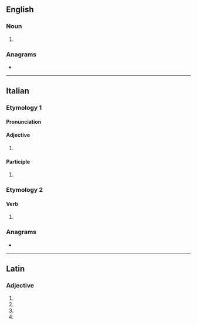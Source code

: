 ==English==

===Noun===
{{head|en|noun form}}

# {{plural of|en|serratus}}

===Anagrams===
* {{anagrams|en|a=aeirrst|'Arriets|artsier|starier|tarries|tarsier}}

----

==Italian==

===Etymology 1===

====Pronunciation====
{{it-pr|serràti}}

====Adjective====
{{head|it|adjective form|g=m-p}}

# {{masculine plural of|it|serrato}}

====Participle====
{{head|it|past participle form|g=m-p}}

# {{masculine plural of|it|serrato}}

===Etymology 2===

====Verb====
{{head|it|verb form}}

# {{inflection of|it|serrarsi||2|s|impr}}

===Anagrams===
* {{anagrams|it|a=aeirrst|arresti|errasti|ristare|ritersa|sterrai|stirare|stirerà|striare|strierà}}

----

==Latin==

===Adjective===
{{la-adj-form|serrātī}}

# {{inflection of|la|serrātus||nom|m|p}}
# {{inflection of|la|serrātus||gen|m|s}}
# {{inflection of|la|serrātus||gen|n|s}}
# {{inflection of|la|serrātus||voc|m|p}}